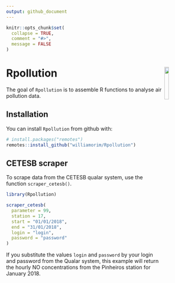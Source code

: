 ```yaml
---
output: github_document
---
```


```r
knitr::opts_chunk$set(
  collapse = TRUE,
  comment = "#>",
  message = FALSE
)
```

# Rpollution <img src="man/figures/logo.png" align="right" width = "15%">

The goal of `Rpollution` is to assemble R functions to analyse air pollution data.

## Installation

You can install `Rpollution` from github with:

```r
# install.packages("remotes")
remotes::install_github("williamorim/Rpollution")
```

## CETESB scraper

To scrape data from the CETESB qualar system, use the function `scraper_cetesb()`.

```r
library(Rpollution)

scraper_cetesb(
  parameter = 99, 
  station = 17, 
  start = "01/01/2018", 
  end = "31/01/2018", 
  login = "login", 
  password = "password"
)
```

If you substitute the values `login` and `password` by your login and password from the Qualar system, this example will return the hourly NO concentrations from the Pinheiros station for January 2018.
